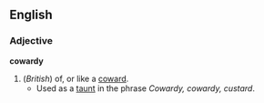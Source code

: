 ==English==
===Adjective===
'''cowardy'''
#(''British'') of, or like a [[coward]].
#* Used as a [[taunt]] in the phrase ''Cowardy, cowardy, custard''.